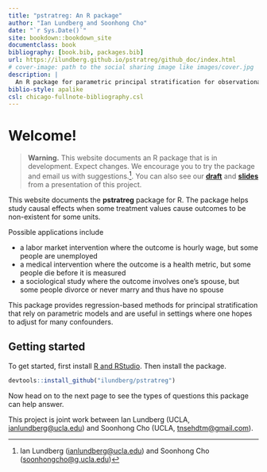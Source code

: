 ```yaml
--- 
title: "pstratreg: An R package"
author: "Ian Lundberg and Soonhong Cho"
date: "`r Sys.Date()`"
site: bookdown::bookdown_site
documentclass: book
bibliography: [book.bib, packages.bib]
url: https://ilundberg.github.io/pstratreg/github_doc/index.html
# cover-image: path to the social sharing image like images/cover.jpg
description: |
  An R package for parametric principal stratification for observational causal inference.
biblio-style: apalike
csl: chicago-fullnote-bibliography.csl
---
```


# Welcome! {-}

> **Warning.** This website documents an R package that is in development. Expect changes. We encourage you to try the package and email us with suggestions.^[Ian Lundberg ([ianlundberg@ucla.edu](mailto:ianlundberg@ucla.edu)) and Soonhong Cho ([soonhongcho@g.ucla.edu](mailto:soonhongcho@g.ucla.edu))]. You can also see our [**draft**](https://arxiv.org/abs/2508.14770) and [**slides**](assets/nonexistentoutcomes_utokyo.pdf) from a presentation of this project.

This website documents the **pstratreg** package for R. The package helps study causal effects when some treatment values cause outcomes to be non-existent for some units.

Possible applications include

- a labor market intervention where the outcome is hourly wage, but some people are unemployed
- a medical intervention where the outcome is a health metric, but some people die before it is measured
- a sociological study where the outcome involves one's spouse, but some people divorce or never marry and thus have no spouse

This package provides regression-based methods for principal stratification that rely on parametric models and are useful in settings where one hopes to adjust for many confounders.

## Getting started {-}

To get started, first install [R and RStudio](https://rstudio-education.github.io/hopr/starting.html). Then install the package.

```r
devtools::install_github("ilundberg/pstratreg")
```
  
Now head on to the next page to see the types of questions this package can help answer.

This project is joint work between Ian Lundberg (UCLA, [ianlundberg@ucla.edu](mailto:ilundberg@cornell.edu)) and Soonhong Cho (UCLA, [tnsehdtm@gmail.com](mailto:tnsehdtm@gmail.com)).
